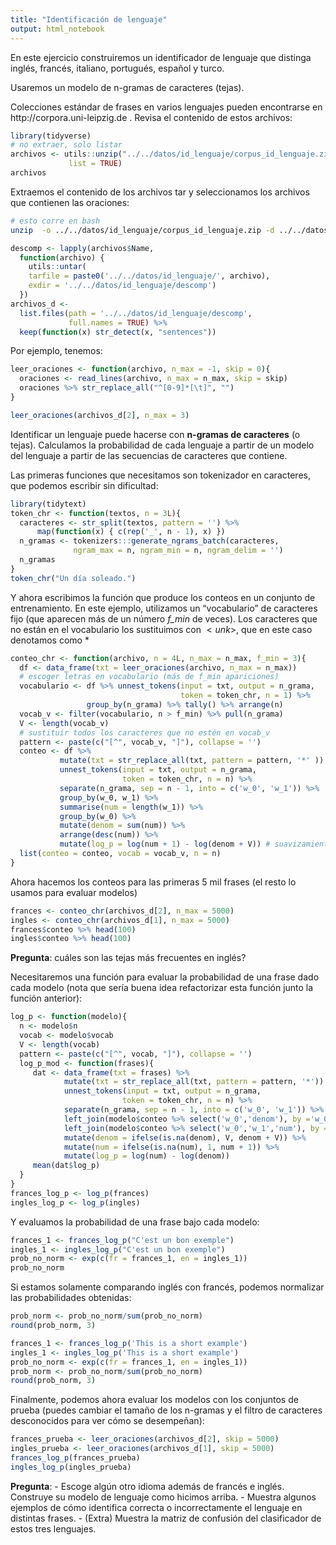 ```yaml
---
title: "Identificación de lenguaje"
output: html_notebook
---
```



En este ejercicio construiremos un identificador de lenguaje 
que distinga inglés, francés, italiano, portugués, español y turco. 

Usaremos un modelo de n-gramas de caracteres (tejas).

Colecciones estándar de frases
en varios lenguajes pueden encontrarse en http://corpora.uni-leipzig.de . Revisa el contenido de estos archivos:


```r
library(tidyverse)
# no extraer, solo listar
archivos <- utils::unzip("../../datos/id_lenguaje/corpus_id_lenguaje.zip",
             list = TRUE) 
archivos
```

Extraemos el contenido de los archivos tar y seleccionamos
los archivos que contienen las oraciones:

```bash
# esto corre en bash
unzip  -o ../../datos/id_lenguaje/corpus_id_lenguaje.zip -d ../../datos/id_lenguaje/
```


```r
descomp <- lapply(archivos$Name,
  function(archivo) {
    utils::untar(
    tarfile = paste0('../../datos/id_lenguaje/', archivo), 
    exdir = '../../datos/id_lenguaje/descomp')
  }) 
archivos_d <- 
  list.files(path = '../../datos/id_lenguaje/descomp', 
             full.names = TRUE) %>%
  keep(function(x) str_detect(x, "sentences"))
```

Por ejemplo, tenemos:

```r
leer_oraciones <- function(archivo, n_max = -1, skip = 0){
  oraciones <- read_lines(archivo, n_max = n_max, skip = skip)
  oraciones %>% str_replace_all("^[0-9]*[\t]", "")
}

leer_oraciones(archivos_d[2], n_max = 3)
```

Identificar un lenguaje puede hacerse con **n-gramas de caracteres** (o tejas).
Calculamos la probabilidad de cada lenguaje a partir de un modelo
del lenguaje a partir de las secuencias de caracteres que contiene.

Las primeras funciones que necesitamos son tokenizador en caracteres,
que podemos escribir sin dificultad:

```r
library(tidytext)
token_chr <- function(textos, n = 3L){
  caracteres <- str_split(textos, pattern = '') %>%
      map(function(x) { c(rep('_', n - 1), x) })
  n_gramas <- tokenizers:::generate_ngrams_batch(caracteres, 
              ngram_max = n, ngram_min = n, ngram_delim = '')
  n_gramas
}
token_chr("Un día soleado.")
```

Y ahora escribimos la función que produce los conteos en
un conjunto de entrenamiento. En este ejemplo, utilizamos
un "vocabulario" de caracteres fijo (que aparecen más de un número
*f_min* de veces). Los caracteres que no están en el vocabulario
los sustituimos con $<unk>$, que en este caso denotamos como $*$

```r
conteo_chr <- function(archivo, n = 4L, n_max = n_max, f_min = 3){
  df <- data_frame(txt = leer_oraciones(archivo, n_max = n_max))
  # escoger letras en vocabulario (más de f_min apariciones)
  vocabulario <- df %>% unnest_tokens(input = txt, output = n_grama,
                                      token = token_chr, n = 1) %>%
                 group_by(n_grama) %>% tally() %>% arrange(n)
  vocab_v <- filter(vocabulario, n > f_min) %>% pull(n_grama)
  V <- length(vocab_v)
  # sustituir todos los caracteres que no estén en vocab_v
  pattern <- paste(c("[^", vocab_v, "]"), collapse = '')
  conteo <- df %>%
           mutate(txt = str_replace_all(txt, pattern = pattern, '*' )) %>%
           unnest_tokens(input = txt, output = n_grama, 
                         token = token_chr, n = n) %>%
           separate(n_grama, sep = n - 1, into = c('w_0', 'w_1')) %>%
           group_by(w_0, w_1) %>%
           summarise(num = length(w_1)) %>%
           group_by(w_0) %>%
           mutate(denom = sum(num)) %>%
           arrange(desc(num)) %>%
           mutate(log_p = log(num + 1) - log(denom + V)) # suavizamiento de Laplace
  list(conteo = conteo, vocab = vocab_v, n = n)
}
```

Ahora hacemos los conteos para las primeras 5 mil frases (el resto
lo usamos para evaluar modelos)

```r
frances <- conteo_chr(archivos_d[2], n_max = 5000)
ingles <- conteo_chr(archivos_d[1], n_max = 5000)
frances$conteo %>% head(100)
ingles$conteo %>% head(100)
```

**Pregunta**: cuáles son las tejas más frecuentes en inglés?

Necesitaremos una función para evaluar la probabilidad de una
frase dado cada modelo (nota que sería buena idea refactorizar esta
función junto la función anterior):

```r
log_p <- function(modelo){
  n <- modelo$n
  vocab <- modelo$vocab
  V <- length(vocab)
  pattern <- paste(c("[^", vocab, "]"), collapse = '')
  log_p_mod <- function(frases){
     dat <- data_frame(txt = frases) %>%
            mutate(txt = str_replace_all(txt, pattern = pattern, '*')) %>%
            unnest_tokens(input = txt, output = n_grama, 
                         token = token_chr, n = n) %>%
            separate(n_grama, sep = n - 1, into = c('w_0', 'w_1')) %>%
            left_join(modelo$conteo %>% select('w_0','denom'), by ='w_0') %>%
            left_join(modelo$conteo %>% select('w_0','w_1','num'), by = c('w_0','w_1')) %>%
            mutate(denom = ifelse(is.na(denom), V, denom + V)) %>%
            mutate(num = ifelse(is.na(num), 1, num + 1)) %>%
            mutate(log_p = log(num) - log(denom))
     mean(dat$log_p)
  }
}
frances_log_p <- log_p(frances)
ingles_log_p <- log_p(ingles)
```

Y evaluamos la probabilidad de una frase bajo cada modelo:

```r
frances_1 <- frances_log_p("C'est un bon exemple")
ingles_1 <- ingles_log_p("C'est un bon exemple")
prob_no_norm <- exp(c(fr = frances_1, en = ingles_1))
prob_no_norm
```

Si estamos solamente comparando inglés con francés, podemos
normalizar las probabilidades obtenidas:

```r
prob_norm <- prob_no_norm/sum(prob_no_norm)
round(prob_norm, 3)
```

```r
frances_1 <- frances_log_p('This is a short example')
ingles_1 <- ingles_log_p('This is a short example')
prob_no_norm <- exp(c(fr = frances_1, en = ingles_1))
prob_norm <- prob_no_norm/sum(prob_no_norm)
round(prob_norm, 3)
```

Finalmente, podemos ahora evaluar los modelos con los conjuntos de
prueba (puedes cambiar el tamaño de los n-gramas y el filtro de caracteres
desconocidos para ver cómo se desempeñan):

```r
frances_prueba <- leer_oraciones(archivos_d[2], skip = 5000)
ingles_prueba <- leer_oraciones(archivos_d[1], skip = 5000)
frances_log_p(frances_prueba)
ingles_log_p(ingles_prueba)
```


**Pregunta**:
- Escoge algún otro idioma además de francés e inglés. Construye su modelo de lenguaje como
hicimos arriba.
- Muestra algunos ejemplos de cómo identifica correcta o incorrectamente el lenguaje en distintas frases.
- (Extra) Muestra la matriz de confusión del clasificador de estos tres lenguajes.
